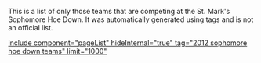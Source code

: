 This is a list of only those teams that are competing at the St. Mark's Sophomore Hoe Down. It was automatically generated using tags and is not an official list.

[[include component="pageList" hideInternal="true" tag="2012 sophomore hoe down teams" limit="1000" ]]
